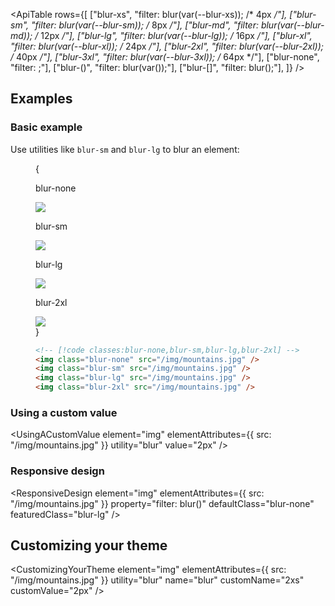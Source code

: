 

<ApiTable
  rows={[
    ["blur-xs", "filter: blur(var(--blur-xs)); /* 4px */"],
    ["blur-sm", "filter: blur(var(--blur-sm)); /* 8px */"],
    ["blur-md", "filter: blur(var(--blur-md)); /* 12px */"],
    ["blur-lg", "filter: blur(var(--blur-lg)); /* 16px */"],
    ["blur-xl", "filter: blur(var(--blur-xl)); /* 24px */"],
    ["blur-2xl", "filter: blur(var(--blur-2xl)); /* 40px */"],
    ["blur-3xl", "filter: blur(var(--blur-3xl)); /* 64px */"],
    ["blur-none", "filter: ;"],
    ["blur-(<custom-property>)", "filter: blur(var(<custom-property>));"],
    ["blur-[<value>]", "filter: blur(<value>);"],
  ]}
/>

## Examples

### Basic example

Use utilities like `blur-sm` and `blur-lg` to blur an element:

<Figure>

<Example padding={false}>
  {
    <div className="flex scroll-p-8 overflow-scroll sm:block sm:overflow-visible">
      <div className="flex shrink-0 items-center justify-around gap-12 p-8 font-mono font-bold sm:gap-4">
        <div className="flex shrink-0 flex-col items-center">
          <p className="mb-3 text-center font-mono text-xs font-medium text-gray-500 dark:text-gray-400">blur-none</p>
          <div className="relative blur-none">
            <img
              className="size-24 rounded-lg object-cover"
              src="https://images.unsplash.com/photo-1554629947-334ff61d85dc?ixid=MnwxMjA3fDB8MHxwaG90by1wYWdlfHx8fGVufDB8fHx8&ixlib=rb-1.2.1&auto=format&fit=crop&w=1000&h=1000&q=90"
            />
            <div className="absolute inset-0 rounded-lg ring-1 ring-black/10 ring-inset"></div>
          </div>
        </div>
        <div className="flex shrink-0 flex-col items-center">
          <p className="mb-3 text-center font-mono text-xs font-medium text-gray-500 dark:text-gray-400">blur-sm</p>
          <div className="relative blur-sm">
            <img
              className="size-24 rounded-lg object-cover"
              src="https://images.unsplash.com/photo-1554629947-334ff61d85dc?ixid=MnwxMjA3fDB8MHxwaG90by1wYWdlfHx8fGVufDB8fHx8&ixlib=rb-1.2.1&auto=format&fit=crop&w=1000&h=1000&q=90"
            />
            <div className="absolute inset-0 rounded-lg ring-1 ring-black/10 ring-inset"></div>
          </div>
        </div>
        <div className="flex shrink-0 flex-col items-center">
          <p className="mb-3 text-center font-mono text-xs font-medium text-gray-500 dark:text-gray-400">blur-lg</p>
          <div className="relative blur-lg">
            <img
              className="size-24 rounded-lg object-cover"
              src="https://images.unsplash.com/photo-1554629947-334ff61d85dc?ixid=MnwxMjA3fDB8MHxwaG90by1wYWdlfHx8fGVufDB8fHx8&ixlib=rb-1.2.1&auto=format&fit=crop&w=1000&h=1000&q=90"
            />
            <div className="absolute inset-0 rounded-lg ring-1 ring-black/10 ring-inset"></div>
          </div>
        </div>
        <div className="flex shrink-0 flex-col items-center">
          <p className="mb-3 text-center font-mono text-xs font-medium text-gray-500 dark:text-gray-400">blur-2xl</p>
          <div className="relative blur-2xl">
            <img
              className="size-24 rounded-lg object-cover"
              src="https://images.unsplash.com/photo-1554629947-334ff61d85dc?ixid=MnwxMjA3fDB8MHxwaG90by1wYWdlfHx8fGVufDB8fHx8&ixlib=rb-1.2.1&auto=format&fit=crop&w=1000&h=1000&q=90"
            />
            <div className="absolute inset-0 rounded-lg ring-1 ring-black/10 ring-inset"></div>
          </div>
        </div>
      </div>
    </div>
  }
</Example>

```html
<!-- [!code classes:blur-none,blur-sm,blur-lg,blur-2xl] -->
<img class="blur-none" src="/img/mountains.jpg" />
<img class="blur-sm" src="/img/mountains.jpg" />
<img class="blur-lg" src="/img/mountains.jpg" />
<img class="blur-2xl" src="/img/mountains.jpg" />
```

</Figure>

### Using a custom value

<UsingACustomValue element="img" elementAttributes={{ src: "/img/mountains.jpg" }} utility="blur" value="2px" />

### Responsive design

<ResponsiveDesign
  element="img"
  elementAttributes={{ src: "/img/mountains.jpg" }}
  property="filter: blur()"
  defaultClass="blur-none"
  featuredClass="blur-lg"
/>

## Customizing your theme

<CustomizingYourTheme
  element="img"
  elementAttributes={{ src: "/img/mountains.jpg" }}
  utility="blur"
  name="blur"
  customName="2xs"
  customValue="2px"
/>
